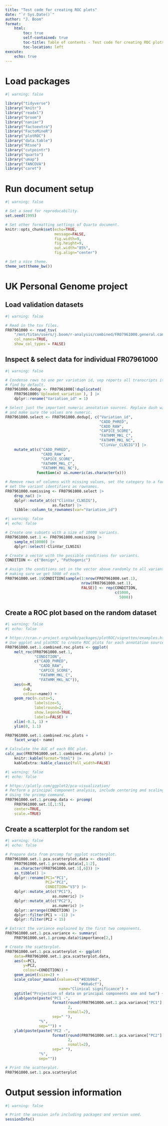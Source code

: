 ```yaml
---
title: "Test code for creating ROC plots"
date: "`r Sys.Date()`"
author: "J. Boom"
format:
    html:
        toc: true
        self-contained: true
        toc-title: Table of contents - Test code for creating ROC plots
        toc-location: left
execute:
    echo: true
---
```


# Load packages
```r
#| warning: false

library("tidyverse")
library("knitr")
library("readxl")
library("broom")
library("naniar")
library("factoextra")
library("FactoMineR")
library("plotROC")
library("data.table")
library("Rtsne")
library("cutpointr")
library("quarto")
library("umap")
library("fANCOVA")
library("caret")
```

# Run document setup
```r
#| warning: false

# Set a seed for reproducability.
set.seed(1995)

# Set other formatting settings of Quarto document.
knitr::opts_chunk$set(echo=TRUE,
                      message=FALSE,
                      fig.width=9,
                      fig.height=9,
                      out.width="85%",
                      fig.align="center")

# Set a nice theme.
theme_set(theme_bw())
```

# UK Personal Genome project
## Load validation datasets
```r
#| warning: false

# Read in the tsv files.
FR07961000 <- read_tsv(
    "/mnt/titan/users/j.boom/r-analysis/combined/FR07961000.general.cancer.subset.1.tsv",
    col_names=TRUE,
    show_col_types = FALSE)
```

## Inspect & select data for individual FR07961000
```r
#| warning: false

# Condense rows to one per variation id, vep reports all transcripts it can
# find by default.
FR07961000.dedup <- FR07961000[!duplicated(
    FR07961000$`Uploaded_variation`), ] |>
    dplyr::rename("Variation_id" = 1)

# Select just the important numeric annotation sources. Replace dash with NA
# and make sure the values are numeric.
FR07961000.select <- FR07961000.dedup[, c("Variation_id",
                                          "CADD_PHRED",
                                          "CADD_RAW",
                                          "CAPICE_SCORE",
                                          "FATHMM_MKL_C",
                                          "FATHMM_MKL_NC",
                                          "ClinVar_CLNSIG")] |>
    mutate_at(c("CADD_PHRED",
                "CADD_RAW",
                "CAPICE_SCORE",
                "FATHMM_MKL_C",
                "FATHMM_MKL_NC"),
              function(x) as.numeric(as.character(x)))

# Remove rows of columns with missing values, set the category to a factor and
# set the variant identifiers as rownames.
FR07961000.nomissing <- FR07961000.select |>
    drop_na() |>
    dplyr::mutate_at(c("ClinVar_CLNSIG"),
                     as.factor) |>
    tibble::column_to_rownames(var="Variation_id")
```

```r
#| warning: false
#| echo: false

# Create one subsets with a size of 10000 variants.
FR07961000.set.1 <- FR07961000.nomissing |>
    sample_n(10000) |>
    dplyr::select(-ClinVar_CLNSIG)

# Create a vector with the possible conditions for variants.
CONDITION <- c("Benign", "Pathogenic")

# Assign the conditions set in the vector above randomly to all variants,
# making sure we get 5000 of each.
FR07961000.set.1$CONDITION[sample(1:nrow(FR07961000.set.1),
                                  nrow(FR07961000.set.1),
                                  FALSE)] <- rep(CONDITION,
                                                 c(5000,
                                                   5000))
```

## Create a ROC plot based on the random dataset
```r
#| warning: false
#| echo: false

# https://cran.r-project.org/web/packages/plotROC/vignettes/examples.html
# Use ggplot and plotROC to create ROC plots for each annotation source.
FR07961000.set.1.combined.roc.plots <- ggplot(
    melt_roc(FR07961000.set.1,
             "CONDITION",
             c("CADD_PHRED",
               "CADD_RAW",
               "CAPICE_SCORE",
               "FATHMM_MKL_C",
               "FATHMM_MKL_NC")),
    aes(m=M,
        d=D,
        colour=name)) +
    geom_roc(n.cuts=5,
             labelsize=5,
             labelround=2,
             show.legend=TRUE,
             labels=FALSE) +
    xlim(-0.1, 1) +
    ylim(0, 1.1)

FR07961000.set.1.combined.roc.plots +
    facet_wrap(~ name)

# Calculate the AUC of each ROC plot.
calc_auc(FR07961000.set.1.combined.roc.plots) |>
    knitr::kable(format="html") |>
    kableExtra::kable_classic(full_width=FALSE)
```

```r
#| warning: false
#| echo: false

# https://plotly.com/ggplot2/pca-visualization/
# Perform a principal component analysis, include centering and scaling of data.
# Using the prcomp command.
FR07961000.set.1.prcomp.data <- prcomp(
    FR07961000.set.1[,1:5],
    center=TRUE,
    scale.=TRUE)
```

## Create a scatterplot for the random set
```r
#| warning: false
#| echo: false

# Prepare data from prcomp for ggplot scatterplot.
FR07961000.set.1.pca.scatterplot.data <- cbind(
    FR07961000.set.1.prcomp.data$x[,1:2],
    as.character(FR07961000.set.1[,6])) |>
    as_tibble() |>
    dplyr::rename(PC1="PC1",
                  PC2="PC2",
                  CONDITION="V3") |>
    dplyr::mutate_at(c("PC1"),
                     as.numeric) |>
    dplyr::mutate_at(c("PC2"),
                     as.numeric) |>
    dplyr::arrange(CONDITION) |>
    dplyr::filter(PC1 > -11) |>
    dplyr::filter(PC2 < 15)

# Extract the variance explained by the first two components.
FR07961000.set.1.pca.variance <- summary(
    FR07961000.set.1.prcomp.data)$importance[2,]

# Create the scatterplot.
FR07961000.set.1.pca.scatterplot <- ggplot(
    data=FR07961000.set.1.pca.scatterplot.data,
    aes(x=PC1,
        y=PC2,
        colour=CONDITION)) +
    geom_point(size=2) +
    scale_colour_manual(values=c("#83b96d",
                                 "#00a6cf"),
                        name="Clinical significance") +
    ggtitle("Projection of data on principal components one and two") +
    xlab(paste(paste("PC1 -",
                     format(round(FR07961000.set.1.pca.variance["PC1"] * 100),
                            2,
                            nsmall=2),
                     sep=" "),
               "%",
               sep="")) +
    ylab(paste(paste("PC2 -",
                     format(round(FR07961000.set.1.pca.variance["PC2"] * 100),
                            2,
                            nsmall=2),
                     sep=" "),
               "%",
               sep=""))

# Print the scatterplot.
FR07961000.set.1.pca.scatterplot
```

# Output session information
```r
#| warning: false

# Print the session info including packages and version used.
sessionInfo()
```